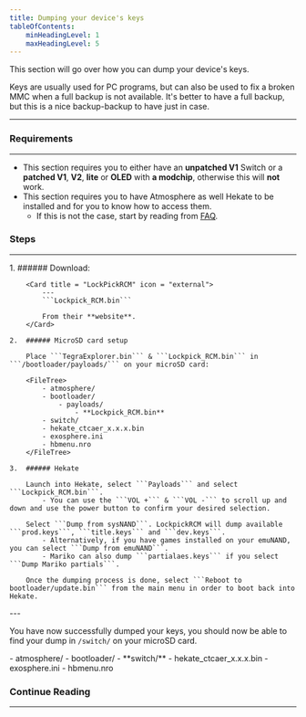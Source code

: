 ```yaml
---
title: Dumping your device's keys
tableOfContents:
    minHeadingLevel: 1
    maxHeadingLevel: 5
---
```



This section will go over how you can dump your device's keys.

Keys are usually used for PC programs, but can also be used to fix a broken MMC when a full backup is not available. It's better to have a full backup, but this is a nice backup-backup to have just in case.

---

### Requirements

---

- This section requires you to either have an **unpatched V1** Switch or a **patched V1**, **V2**, **lite** or **OLED** with **a modchip**, otherwise this will **not** work.
- This section requires you to have Atmosphere as well Hekate to be installed and for you to know how to access them.
  - If this is not the case, start by reading from <u>[FAQ](/introduction/faq/)</u>.

### Steps

---

<Steps>
    1.  ###### Download:

        <Card title = "LockPickRCM" icon = "external">
            ---
            ```Lockpick_RCM.bin```

            From their **website**.
        </Card>

    2.  ###### MicroSD card setup

        Place ```TegraExplorer.bin``` & ```Lockpick_RCM.bin``` in ```/bootloader/payloads/``` on your microSD card:

        <FileTree>
            - atmosphere/
            - bootloader/
                - payloads/
                    - **Lockpick_RCM.bin**
            - switch/
            - hekate_ctcaer_x.x.x.bin
            - exosphere.ini
            - hbmenu.nro
        </FileTree>

    3.  ###### Hekate

        Launch into Hekate, select ```Payloads``` and select ```Lockpick_RCM.bin```.
            - You can use the ```VOL +``` & ```VOL -``` to scroll up and down and use the power button to confirm your desired selection.

        Select ```Dump from sysNAND```. LockpickRCM will dump available ```prod.keys```, ```title.keys``` and ```dev.keys```.
            - Alternatively, if you have games installed on your emuNAND, you can select ```Dump from emuNAND```.
            - Mariko can also dump ```partialaes.keys``` if you select ```Dump Mariko partials```.

        Once the dumping process is done, select ```Reboot to bootloader/update.bin``` from the main menu in order to boot back into Hekate.
</Steps>
---

You have now successfully dumped your keys, you should now be able to find your dump in ```/switch/``` on your microSD card.

<FileTree>
    - atmosphere/
    - bootloader/
    - **switch/**
    - hekate_ctcaer_x.x.x.bin
    - exosphere.ini
    - hbmenu.nro
</FileTree>

### Continue Reading

---

